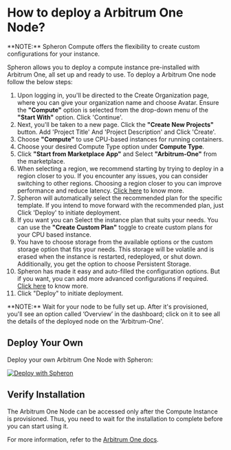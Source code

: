 
# How to deploy a Arbitrum One Node?

<Callout type="info">
  **NOTE:** Spheron Compute offers the flexibility to create custom
  configurations for your instance.
</Callout>

Spheron allows you to deploy a compute instance pre-installed with Arbitrum One, all set up and ready to use.
To deploy a Arbitrum One node follow the below steps:

1. Upon logging in, you'll be directed to the Create Organization page, where you can give your organization name and choose Avatar. Ensure the **"Compute"** option is selected from the drop-down menu of the **"Start With"** option. Click 'Continue'. 
2. Next, you'll be taken to a new page. Click the **"Create New Projects"** button. Add 'Project Title' And 'Project Description' and Click 'Create'.
3. Choose **"Compute"** to use CPU-based instances for running containers.
4. Choose your desired Compute Type option under **Compute Type**.
5. Click **"Start from Marketplace App"** and Select **"Arbitrum-One"** from the marketplace.
6. When selecting a region, we recommend starting by trying to deploy in a region closer to you. If you encounter any issues, you can consider switching to other regions. Choosing a region closer to you can improve performance and reduce latency. [Click here](/compute/cluster/compute/#region) to know more.
7. Spheron will automatically select the recommended plan for the specific template. If you intend to move forward with the recommended plan, just Click 'Deploy' to initiate deployment.
8. If you want you can Select the instance plan that suits your needs. You can use the **"Create Custom Plan"** toggle to create custom plans for your CPU based instance.
9. You have to choose storage from the available options or the custom storage option that fits your needs. This storage will be volatile and is erased when the instance is restarted, redeployed, or shut down. Additionally, you get the option to choose Persistent Storage.
10. Spheron has made it easy and auto-filled the configuration options. But if you want, you can add more advanced configurations if required. [Click here](/compute/cluster/compute/#advance-configuration-1) to know more.
11. Click "Deploy" to initiate deployment.

<Callout type="info">
**NOTE:** Wait for your node to be fully set up. After it's provisioned, you'll see an option called ‘Overview’ in the dashboard; click on it to see all the details of the deployed node on the 'Arbitrum-One'.
</Callout>

## Deploy Your Own

Deploy your own Arbitrum One Node with Spheron:

[![Deploy with Spheron](https://bafybeihxqi3jlv6cy2ogh6jjljinntisolbspxcrbgykyv6e5xyzujl3aa.ipfs.sphn.link/spheron-deploy.svg)](https://app.spheron.network/#/compute/marketplace?template=Arbitrum%20One%20Node)

## Verify Installation

The Arbitrum One Node can be accessed only after the Compute Instance is provisioned.
Thus, you need to wait for the installation to complete before you can start using it.

For more information, refer to the [Arbitrum One docs](https://developer.arbitrum.io/node-running/running-a-node).

<Navigation name="Deploy Arbitrum One" />
